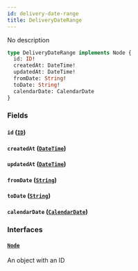 ```yaml
---
id: delivery-date-range
title: DeliveryDateRange
---
```


No description

```graphql
type DeliveryDateRange implements Node {
  id: ID!
  createdAt: DateTime!
  updatedAt: DateTime!
  fromDate: String!
  toDate: String!
  calendarDate: CalendarDate
}
```

### Fields

#### `id` ([`ID`](../../rate-manager-service/scalars/id))

#### `createdAt` ([`DateTime`](../../rate-manager-service/scalars/date-time))

#### `updatedAt` ([`DateTime`](../../rate-manager-service/scalars/date-time))

#### `fromDate` ([`String`](../../rate-manager-service/scalars/string))

#### `toDate` ([`String`](../../rate-manager-service/scalars/string))

#### `calendarDate` ([`CalendarDate`](../../rate-manager-service/objects/calendar-date))

### Interfaces

#### [`Node`](../../rate-manager-service/interfaces/node)

An object with an ID
